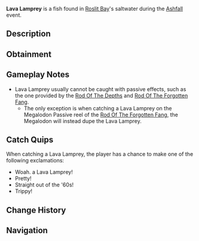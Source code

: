 {{FishInfobox
|image          = Lava Lamprey.png
|rarity         = Limited
|event          = Ashfall
|sea            = First Sea
|location       = [[Ashfall]]
|sublocation    = 
|sources        = Fishing Rod
|nopassive      = 1
|radar_location = 
|xp             = 170
|weather        = Rain
|time           = 
|season         = 
|bait           = Insect
|base_weight    = 75
|base_value     = 350
|weight_range   = 30
|base_chance    = 75
|base_resil     = 90
}}
'''Lava Lamprey''' is a {{Rarity|Limited}} fish found in [[Roslit Bay]]'s saltwater during the [[Ashfall]] event.

== Description ==
{{Description|With a resemblance to a lava lamp, the Lava Lamprey has a stylish color scheme. Don't look too close...|Bestiary Entry}}

== Obtainment ==
{{Description|Only can be caught during Ashfall.|Bestiary Hint}}
{{Fish Availability|
Roslit Bay/Ashfall
|top_rods      = 
Fast Rod\173746.6\168558.97;
No-Life Rod\172443.82\167307.87;
Seraphic Rod\171764.97\166649.23;
Leviathan's Fang Rod\171356.18\164962.87;
Astralhook Rod\170365.82\62171.27;
Lucky Rod\120317.29\88600.72;
Rod Of The Exalted One\142811.36\136215.94;
Tempest Rod\165712.64\160777.16;
Trident Rod\169810.72\116486.89;
Free Spirit Rod\168070.78\116344.21;
Ethereal Prism Rod\167581.64\117843.94;
Depthseeker Rod\161412.35\130102.61;
Avalanche Rod\160271.48\116972.68;
Blazebringer Rod\159693.21\134301.97;
Verdant Shear Rod\159550.38\142600.97;
Zeus Rod\158710.82\142235.33;
Challenger's Rod\157218.63\152536.13;
Rod Of The Forgotten Fang\156845.57\152174.18;
Volcanic Rod\155026.85\108031.04;
Rod Of The Depths\149676.65\138634.29;
Steady Rod\85587.79\58763.99
|recommended   = No-Life Rod
}}

== Gameplay Notes ==
* Lava Lamprey usually cannot be caught with passive effects, such as the one provided by the [[Rod Of The Depths]] and [[Rod Of The Forgotten Fang]].
** The only exception is when catching a Lava Lamprey on the Megalodon Passive reel of the [[Rod Of The Forgotten Fang]], the Megalodon will instead dupe the Lava Lamprey.

== Catch Quips ==
When catching a Lava Lamprey, the player has a chance to make one of the following exclamations:
* Woah. a Lava Lamprey!
* Pretty!
* Straight out of the '60s!
* Trippy!

== Change History ==
{{Change History|{{subst:Current Version}}}}

== Navigation ==
{{Fish Navbox|Ashfall}}